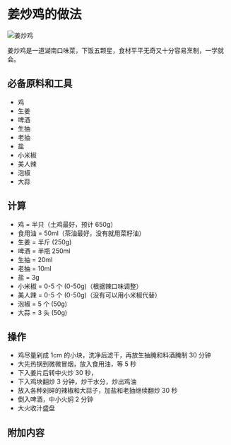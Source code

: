 # 姜炒鸡的做法

![姜炒鸡](./姜炒鸡.jpg)

姜炒鸡是一道湖南口味菜，下饭五颗星，食材平平无奇又十分容易烹制，一学就会。

## 必备原料和工具

- 鸡
- 生姜
- 啤酒
- 生抽
- 老抽
- 盐
- 小米椒
- 美人辣
- 泡椒
- 大蒜

## 计算

- 鸡 = 半只（土鸡最好，预计 650g）
- 食用油 = 50ml（茶油最好，没有就用菜籽油）
- 生姜 = 半斤 (250g)
- 啤酒 = 半瓶 250ml
- 生抽 = 20ml
- 老抽 = 10ml
- 盐 = 3g
- 小米椒 = 0-5 个 (0-50g)（根据辣口味调整）
- 美人辣 = 0-5 个 (0-50g)（没有可以用小米椒代替）
- 泡椒 = 5 个 (50g)
- 大蒜 = 3 头 (50g)

## 操作

- 鸡尽量剁成 1cm 的小块，洗净后滤干，再放生抽腌和料酒腌制 30 分钟
- 大先热锅到微微冒烟，放入食用油，等 5 秒
- 下入姜片后转中火炒 30 秒，
- 下入鸡块翻炒 3 分钟，炒干水分，炒出鸡油
- 放入各种剁碎的辣椒和大蒜子，加盐和老抽继续翻炒 30 秒
- 倒入啤酒，中小火焖 2 分钟
- 大火收汁盛盘

## 附加内容


